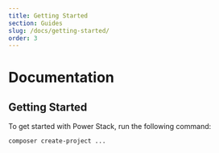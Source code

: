 ```yaml
---
title: Getting Started
section: Guides
slug: /docs/getting-started/
order: 3
---
```


# Documentation

## Getting Started

To get started with Power Stack, run the following command:

```
composer create-project ...
```
